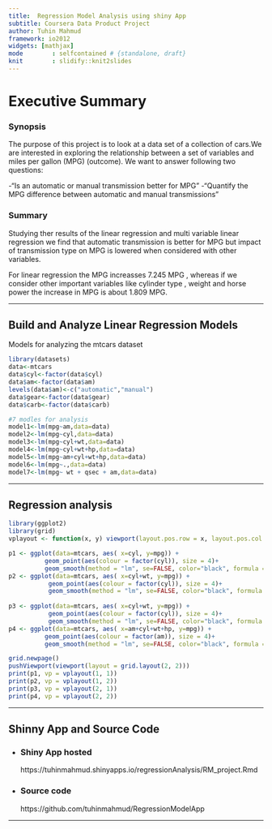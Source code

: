 ```yaml
---
title:  Regression Model Analysis using shiny App
subtitle: Coursera Data Product Project
author: Tuhin Mahmud
framework: io2012
widgets: [mathjax]
mode        : selfcontained # {standalone, draft}
knit        : slidify::knit2slides
---
```



Executive Summary
========================================================
<h3>Synopsis</h3>

The purpose of this project is to look at a data set of a collection of cars.We are interested in exploring the relationship between a set of variables and miles per gallon (MPG) (outcome). We want to answer following two questions:

-"Is an automatic or manual transmission better for MPG"
-"Quantify the MPG difference between automatic and manual transmissions"
<h3>Summary</h3>
Studying ther results of the linear regression and multi variable linear regression we find that automatic transmission is better for MPG but impact of transmission type on MPG is lowered when considered with other variables.

For linear regression the MPG increasses 7.245 MPG , whereas if we consider other important variables like cylinder type , weight and horse power the increase in MPG is about 1.809 MPG.


---

## Build and Analyze Linear Regression Models

Models for analyzing the mtcars dataset


```r
library(datasets)
data<-mtcars
data$cyl<-factor(data$cyl)
data$am<-factor(data$am)
levels(data$am)<-c("automatic","manual")
data$gear<-factor(data$gear)
data$carb<-factor(data$carb)
```
```r
#7 modles for analysis
model1<-lm(mpg~am,data=data)
model2<-lm(mpg~cyl,data=data)
model3<-lm(mpg~cyl+wt,data=data)
model4<-lm(mpg~cyl+wt+hp,data=data)
model5<-lm(mpg~am+cyl+wt+hp,data=data)
model6<-lm(mpg~.,data=data)
model7<-lm(mpg~ wt + qsec + am,data=data)
```

---

## Regression analysis

```r
library(ggplot2)
library(grid)
vplayout <- function(x, y) viewport(layout.pos.row = x, layout.pos.col = y)

p1 <- ggplot(data=mtcars, aes( x=cyl, y=mpg)) + 
          geom_point(aes(colour = factor(cyl)), size = 4)+
          geom_smooth(method = "lm", se=FALSE, color="black", formula = y ~ x)
p2 <- ggplot(data=mtcars, aes( x=cyl+wt, y=mpg)) + 
           geom_point(aes(colour = factor(cyl)), size = 4)+
           geom_smooth(method = "lm", se=FALSE, color="black", formula = y ~ x)
           
p3 <- ggplot(data=mtcars, aes( x=cyl+wt, y=mpg)) + 
           geom_point(aes(colour = factor(cyl)), size = 4)+
           geom_smooth(method = "lm", se=FALSE, color="black", formula = y ~ x)
p4 <- ggplot(data=mtcars, aes( x=am+cyl+wt+hp, y=mpg)) + 
          geom_point(aes(colour = factor(am)), size = 4)+
          geom_smooth(method = "lm", se=FALSE, color="black", formula = y ~ x)

grid.newpage()
pushViewport(viewport(layout = grid.layout(2, 2)))
print(p1, vp = vplayout(1, 1))
print(p2, vp = vplayout(1, 2))
print(p3, vp = vplayout(2, 1))
print(p4, vp = vplayout(2, 2))
```



---

## Shinny App and Source Code
- <h3>Shiny App hosted </h3>
    https://tuhinmahmud.shinyapps.io/regressionAnalysis/RM_project.Rmd
- <h3> Source code </h3>
    https://github.com/tuhinmahmud/RegressionModelApp



---


